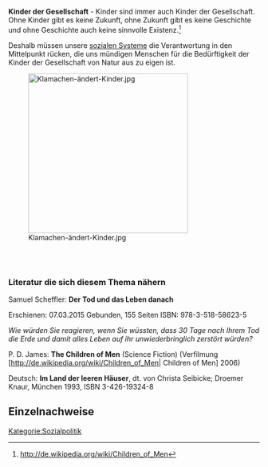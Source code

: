 '''Kinder der Gesellschaft''' - Kinder sind immer auch Kinder der Gesellschaft. Ohne Kinder gibt es keine Zukunft, ohne Zukunft gibt es keine Geschichte und ohne Geschichte auch keine sinnvolle Existenz.<ref>http://de.wikipedia.org/wiki/Children_of_Men</ref>

{{Baustein-no-image
|color = #1e90ff
|background = #fbfbfb
|text =
„Nur im Rahmen einer Narration kann das Ende als Vollendung erscheinen. Ohne jeden narrativen Schein ist das Ende immer ein absoluter Verlust, ein absoluter Mangel.“ 

''[https://de.wikipedia.org/wiki/Byung-Chul_Han Byung-Chul Han]. Transparenzgesellschaft. Berlin 2012. Verlag Matthes & Seitz. 3. Auflage 2013. ISBN 978-3-88221-595-3. S.52''
}}

Deshalb müssen unsere [[Soziale Systeme|sozialen Systeme]] die Verantwortung in den Mittelpunkt rücken, die uns mündigen Menschen für die Bedürftigkeit der Kinder der Gesellschaft von Natur aus zu eigen ist.

[[Datei:Klamachen-ändert-Kinder.jpg|320px|right]]

<br />
<br />


=== Literatur die sich diesem Thema nähern ===

Samuel Scheffler: '''Der Tod und das Leben danach''' 

Erschienen: 07.03.2015 Gebunden, 155 Seiten ISBN: 978-3-518-58623-5 

''Wie würden Sie reagieren, wenn Sie wüssten, dass 30 Tage nach Ihrem Tod die Erde und damit alles Leben auf ihr unwiederbringlich zerstört würden?''


{{Baustein-no-image
|color = #1e90ff
|background = #fbfbfb
|text =
„Die Menschheit selbst, als fortdauerndes, historisches Projekt, bildet den impliziten Bezugsrahmen für den Großteil unsere Urteile darüber, was von Bedeutung ist. Entfernen wir diesen Bezugsrahmen, gerät unser Sinn dafür, was wichtig ist - egal wie individualistisch sein expliziter Gehalt sein mag -, ins Wanken und geht uns verloren. Damit viele unsere individuellen Ziele für uns jetzt von Bedeutung sind, muss die Menschheit eine Zukunft haben. Tatsächlich glaube ich, dass sogar noch mehr der Fall ist: Die Menschheit muss auch deshalb eine Zukunft haben, damit die bloße Vorstellung, dass manche Dinge ''von Bedeutung'' sind, einen sicheren Platz in unserem begrifflichen Repertoire behalten kann.“ 

''[https://de.wikipedia.org/wiki/Samuel_Scheffler Samuel Scheffler] Der Tod und das Leben danach. suhrkamp 2015 ISBN 978-3-518-58623-5   S. 78''
}}


P. D. James: '''The Children of Men''' (Science Fiction) (Verfilmung [http://de.wikipedia.org/wiki/Children_of_Men| Children of Men] 2006)

Deutsch: '''Im Land der leeren Häuser''', dt. von Christa Seibicke; Droemer Knaur, München 1993, ISBN 3-426-19324-8

== Einzelnachweise ==
<references />

[[Kategorie:Sozialpolitik]]